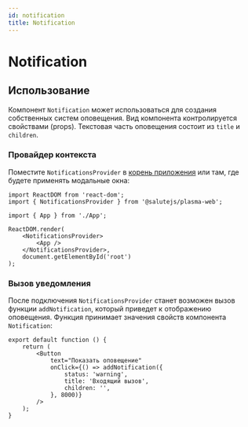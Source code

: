 ```yaml
---
id: notification
title: Notification
---
```



# Notification
<Description name="Notification" />
<PropsTable name="Notification" />

## Использование
Компонент `Notification` может использоваться для создания собственных систем оповещения. 
Вид компонента контролируется свойствами (props).
Текстовая часть оповещения состоит из `title` и `children`.

### Провайдер контекста
Поместите `NotificationsProvider` в [корень приложения](../#корень-приложения) или там, где будете применять модальные окна:

```tsx title="index.ts"
import ReactDOM from 'react-dom';
import { NotificationsProvider } from '@salutejs/plasma-web';

import { App } from './App';

ReactDOM.render(
    <NotificationsProvider>
        <App />
    </NotificationsProvider>,
    document.getElementById('root')
);
```

### Вызов уведомления
После подключения `NotificationsProvider` станет возможен вызов функции `addNotification`,
который приведет к отображению оповещения.
Функция принимает значения свойств компонента `Notification`:

```tsx
export default function () {
    return (
        <Button
            text="Показать оповещение"
            onClick={() => addNotification({
                status: 'warning',
                title: 'Входящий вызов',
                children: '',
            }, 8000)}
        />
    );
}
```
